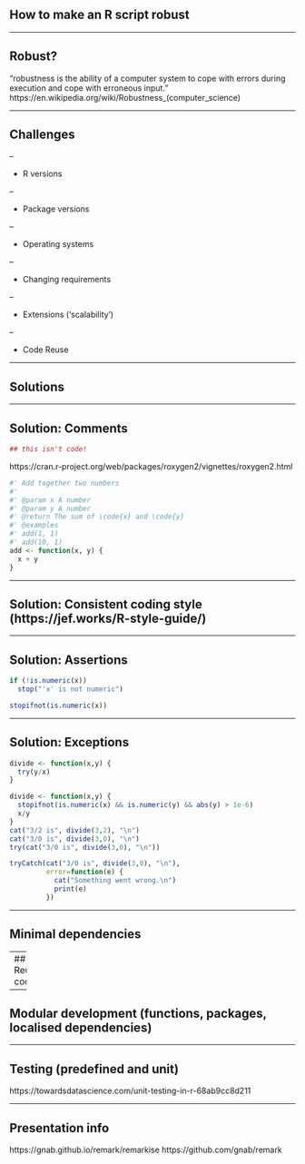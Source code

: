 ## How to make an R script robust

---

## Robust? 

“robustness is the ability of a computer system to cope with errors during execution and cope with erroneous input.” https://en.wikipedia.org/wiki/Robustness_(computer_science) 

---

## Challenges 

-- 

* R versions 

-- 

* Package versions 

-- 

* Operating systems 

-- 

* Changing requirements 

-- 

* Extensions (‘scalability’) 

-- 

* Code Reuse 

---

## Solutions 

---

## Solution: Comments 

```r
## this isn't code!
```

https://cran.r-project.org/web/packages/roxygen2/vignettes/roxygen2.html
```r
#' Add together two numbers
#'
#' @param x A number
#' @param y A number
#' @return The sum of \code{x} and \code{y}
#' @examples
#' add(1, 1)
#' add(10, 1)
add <- function(x, y) {
  x + y
}
```

---

## Solution: Consistent coding style (https://jef.works/R-style-guide/) 

---

## Solution: Assertions 

```r
if (!is.numeric(x))
  stop("'x' is not numeric")
```

```r
stopifnot(is.numeric(x))
```

---

## Solution: Exceptions  

```r
divide <- function(x,y) {
  try(y/x)
}
```

```r
divide <- function(x,y) {
  stopifnot(is.numeric(x) && is.numeric(y) && abs(y) > 1e-6)
  x/y
}
cat("3/2 is", divide(3,2), "\n")
cat("3/0 is", divide(3,0), "\n")
try(cat("3/0 is", divide(3,0), "\n"))
```

```r
tryCatch(cat("3/0 is", divide(3,0), "\n"), 
         error=function(e) {
           cat("Something went wrong.\n")
           print(e)
         })
```


---

## Minimal dependencies 

---
## Reuse code 

---

## Modular development (functions, packages, localised dependencies) 

---

## Testing (predefined and unit) 
https://towardsdatascience.com/unit-testing-in-r-68ab9cc8d211 

---

## Presentation info
https://gnab.github.io/remark/remarkise
https://github.com/gnab/remark
